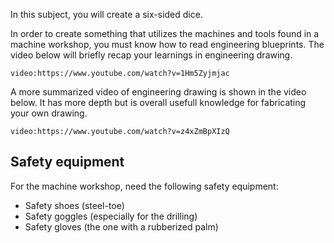 In this subject, you will create a six-sided dice.

In order to create something that utilizes the machines and tools found in a machine workshop, you must know how to read engineering blueprints. The video below will briefly recap your learnings in engineering drawing.

`video:https://www.youtube.com/watch?v=1Hm5Zyjmjac`

A more summarized video of engineering drawing is shown in the video below. It has more depth but is overall usefull knowledge for fabricating your own drawing.

`video:https://www.youtube.com/watch?v=z4xZmBpXIzQ`

## Safety equipment
For the machine workshop, need the following safety equipment:
* Safety shoes (steel-toe)
* Safety goggles (especially for the drilling)
* Safety gloves (the one with a rubberized palm)
